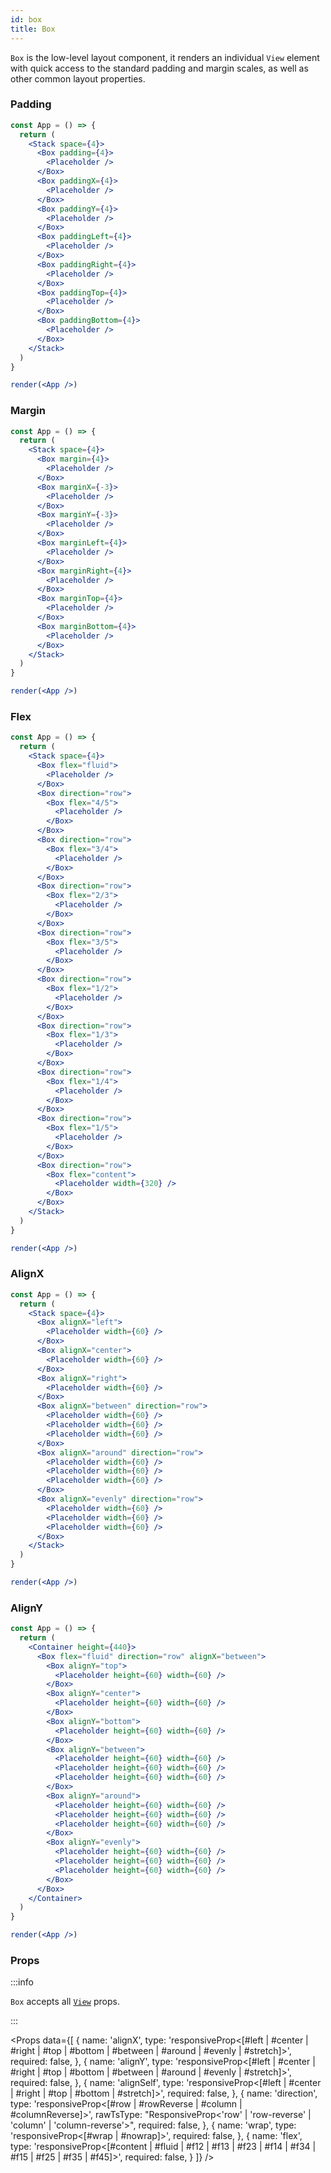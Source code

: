 ```yaml
---
id: box
title: Box
---
```



`Box` is the low-level layout component, it renders an individual `View` element with quick access to the standard padding and margin scales, as well as other common layout properties.

### Padding

```jsx live
const App = () => {
  return (
    <Stack space={4}>
      <Box padding={4}>
        <Placeholder />
      </Box>
      <Box paddingX={4}>
        <Placeholder />
      </Box>
      <Box paddingY={4}>
        <Placeholder />
      </Box>
      <Box paddingLeft={4}>
        <Placeholder />
      </Box>
      <Box paddingRight={4}>
        <Placeholder />
      </Box>
      <Box paddingTop={4}>
        <Placeholder />
      </Box>
      <Box paddingBottom={4}>
        <Placeholder />
      </Box>
    </Stack>
  )
}

render(<App />)
```

### Margin

```jsx live
const App = () => {
  return (
    <Stack space={4}>
      <Box margin={4}>
        <Placeholder />
      </Box>
      <Box marginX={-3}>
        <Placeholder />
      </Box>
      <Box marginY={-3}>
        <Placeholder />
      </Box>
      <Box marginLeft={4}>
        <Placeholder />
      </Box>
      <Box marginRight={4}>
        <Placeholder />
      </Box>
      <Box marginTop={4}>
        <Placeholder />
      </Box>
      <Box marginBottom={4}>
        <Placeholder />
      </Box>
    </Stack>
  )
}

render(<App />)
```

### Flex

```jsx live
const App = () => {
  return (
    <Stack space={4}>
      <Box flex="fluid">
        <Placeholder />
      </Box>
      <Box direction="row">
        <Box flex="4/5">
          <Placeholder />
        </Box>
      </Box>
      <Box direction="row">
        <Box flex="3/4">
          <Placeholder />
        </Box>
      </Box>
      <Box direction="row">
        <Box flex="2/3">
          <Placeholder />
        </Box>
      </Box>
      <Box direction="row">
        <Box flex="3/5">
          <Placeholder />
        </Box>
      </Box>
      <Box direction="row">
        <Box flex="1/2">
          <Placeholder />
        </Box>
      </Box>
      <Box direction="row">
        <Box flex="1/3">
          <Placeholder />
        </Box>
      </Box>
      <Box direction="row">
        <Box flex="1/4">
          <Placeholder />
        </Box>
      </Box>
      <Box direction="row">
        <Box flex="1/5">
          <Placeholder />
        </Box>
      </Box>
      <Box direction="row">
        <Box flex="content">
          <Placeholder width={320} />
        </Box>
      </Box>
    </Stack>
  )
}

render(<App />)
```

### AlignX

```jsx live
const App = () => {
  return (
    <Stack space={4}>
      <Box alignX="left">
        <Placeholder width={60} />
      </Box>
      <Box alignX="center">
        <Placeholder width={60} />
      </Box>
      <Box alignX="right">
        <Placeholder width={60} />
      </Box>
      <Box alignX="between" direction="row">
        <Placeholder width={60} />
        <Placeholder width={60} />
        <Placeholder width={60} />
      </Box>
      <Box alignX="around" direction="row">
        <Placeholder width={60} />
        <Placeholder width={60} />
        <Placeholder width={60} />
      </Box>
      <Box alignX="evenly" direction="row">
        <Placeholder width={60} />
        <Placeholder width={60} />
        <Placeholder width={60} />
      </Box>
    </Stack>
  )
}

render(<App />)
```

### AlignY

```jsx live
const App = () => {
  return (
    <Container height={440}>
      <Box flex="fluid" direction="row" alignX="between">
        <Box alignY="top">
          <Placeholder height={60} width={60} />
        </Box>
        <Box alignY="center">
          <Placeholder height={60} width={60} />
        </Box>
        <Box alignY="bottom">
          <Placeholder height={60} width={60} />
        </Box>
        <Box alignY="between">
          <Placeholder height={60} width={60} />
          <Placeholder height={60} width={60} />
          <Placeholder height={60} width={60} />
        </Box>
        <Box alignY="around">
          <Placeholder height={60} width={60} />
          <Placeholder height={60} width={60} />
          <Placeholder height={60} width={60} />
        </Box>
        <Box alignY="evenly">
          <Placeholder height={60} width={60} />
          <Placeholder height={60} width={60} />
          <Placeholder height={60} width={60} />
        </Box>
      </Box>
    </Container>
  )
}

render(<App />)
```

### Props

:::info

`Box` accepts all [`View`](https://reactnative.dev/docs/view) props.

:::

<Props
  data={[
    {
      name: 'alignX',
      type: 'responsiveProp<[#left | #center | #right | #top | #bottom | #between | #around | #evenly | #stretch]>',
      required: false,
    },
    {
      name: 'alignY',
      type: 'responsiveProp<[#left | #center | #right | #top | #bottom | #between | #around | #evenly | #stretch]>',
      required: false,
    },
    {
      name: 'alignSelf',
      type: 'responsiveProp<[#left | #center | #right | #top | #bottom | #stretch]>',
      required: false,
    },
    {
      name: 'direction',
      type: 'responsiveProp<[#row | #rowReverse | #column | #columnReverse]>',
      rawTsType: "ResponsiveProp<'row' | 'row-reverse' | 'column' | 'column-reverse'>",
      required: false,
    },
    {
      name: 'wrap',
      type: 'responsiveProp<[#wrap | #nowrap]>',
      required: false,
    },
    {
      name: 'flex',
      type: 'responsiveProp<[#content | #fluid | #f12 | #f13 | #f23 | #f14 | #f34 | #f15 | #f25 | #f35 | #f45]>',
      required: false,
    }
  ]} />

<BoxProps />
